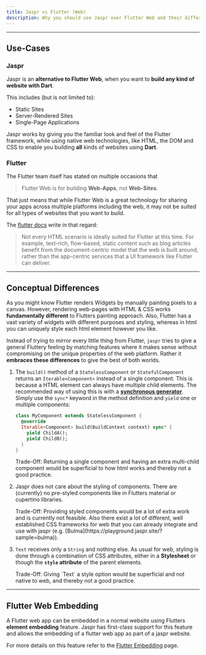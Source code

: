 ```yaml
---
title: Jaspr vs Flutter (Web)
description: Why you should use Jaspr over Flutter Web and their differences.
---
```


---

## Use-Cases

### Jaspr

Jaspr is an **alternative to Flutter Web**, when you want to **build any kind of website with Dart**.

This includes (but is not limited to):

- Static Sites
- Server-Rendered Sites
- Single-Page Applications

Jaspr works by giving you the familiar look and feel of the Flutter framework, while using native web
technologies, like HTML, the DOM and CSS to enable you building **all** kinds of websites using **Dart**.

### Flutter

The Flutter team itself has stated on multiple occasions that
> Flutter Web is for building **Web-Apps**, not **Web-Sites**.

That just means that while Flutter Web is a great technology for sharing your apps across multiple 
platforms including the web, it may not be suited for all types of websites that you want to build.

The [flutter docs](https://docs.flutter.dev/web) write in that regard:

> Not every HTML scenario is ideally suited for Flutter at this time. For example, text-rich, flow-based, 
> static content such as blog articles benefit from the document-centric model that the web is built around, 
> rather than the app-centric services that a UI framework like Flutter can deliver.

---

## Conceptual Differences

As you might know Flutter renders Widgets by manually painting pixels to a canvas. However, rendering web-pages
with HTML & CSS works **fundamentally different** to Flutters painting approach. Also, Flutter has a vast variety
of widgets with different purposes and styling, whereas in html you can uniquely style each html element however
you like.

Instead of trying to mirror every little thing from Flutter, `jaspr` tries to give a general Fluttery feeling
by matching features where it makes sense without compromising on the unique properties of the web platform.
Rather it **embraces these differences** to give the best of both worlds.

1. The `build()` method of a `StatelessComponent` or `StatefulComponent` returns an `Iterable<Component>`
   instead of a single component. This is because a HTML element can always have multiple child elements.
   The recommended way of using this is with a [**synchronous generator**](https://dart.dev/guides/language/language-tour#generators).
   Simply use the `sync*` keyword in the method definition and `yield` one or multiple components:

   ```dart
   class MyComponent extends StatelessComponent {
     @override
     Iterable<Component> build(BuildContext context) sync* {
       yield ChildA();
       yield ChildB();
     } 
   }
   ```

   <Info>
   Trade-Off: Returning a single component and having an extra multi-child component would be superficial
   to how html works and thereby not a good practice.
   </Info>

2. Jaspr does not care about the styling of components. There are (currently) no pre-styled components
   like in Flutters material or cupertino libraries.

   <Info>
   Trade-Off: Providing styled components would be a lot of extra work and is currently not feasible.
   Also there exist a lot of different, well established CSS frameworks for web that you can already
   integrate and use with jaspr (e.g. [Bulma](https://playground.jaspr.site/?sample=bulma)).
   </Info>

3. `Text` receives only a `String` and nothing else. As usual for web, styling is done through a combination
   of CSS attributes, either in a **Stylesheet** or though the **`style` attribute** of the parent elements.

   <Info>
   Trade-Off: Giving `Text` a style option would be superficial and not native to web, and thereby not
   a good practice.
   </Info>

---

## Flutter Web Embedding

A Flutter web app can be embedded in a normal website using Flutters **element embedding** feature. Jaspr has first-class
support for this feature and allows the embedding of a flutter web app as part of a jaspr website.

For more details on this feature refer to the [Flutter Embedding](/going_further/flutter_embedding) page.
